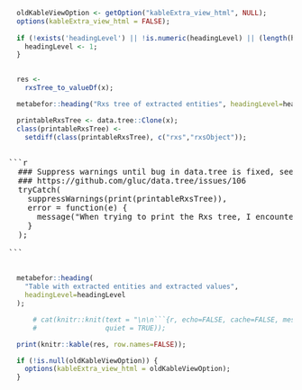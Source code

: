 
<div style="display:block;clear:both;" class="rxs-start"></div>

  <div class="rxs-container">

```r

  oldKableViewOption <- getOption("kableExtra_view_html", NULL);
  options(kableExtra_view_html = FALSE);
  
  if (!exists('headingLevel') || !is.numeric(headingLevel) || (length(headingLevel) != 1)) {
    headingLevel <- 1;
  }
  
```

```r

  res <-
    rxsTree_to_valueDf(x);

  metabefor::heading("Rxs tree of extracted entities", headingLevel=headingLevel);

  printableRxsTree <- data.tree::Clone(x);
  class(printableRxsTree) <-
    setdiff(class(printableRxsTree), c("rxs","rxsObject"));

```

<pre>

```r

  ### Suppress warnings until bug in data.tree is fixed, see:
  ### https://github.com/gluc/data.tree/issues/106
  tryCatch(
    suppressWarnings(print(printableRxsTree)),
    error = function(e) {
      message("When trying to print the Rxs tree, I encountered the following error: ", e$message);
    }
  );

```

</pre>

```r

  metabefor::heading(
    "Table with extracted entities and extracted values",
    headingLevel=headingLevel
  );

      # cat(knitr::knit(text = "\n\n```{r, echo=FALSE, cache=FALSE, message=FALSE, results='asis' }\n  knitr::kable(res, row.names=FALSE);\n```\n\n",
      #                 quiet = TRUE));

  print(knitr::kable(res, row.names=FALSE));

```

```r
  if (!is.null(oldKableViewOption)) {
    options(kableExtra_view_html = oldKableViewOption);
  }
```
  
  </div>

<div style="display:block;clear:both;" class="rxs-end"></div>
